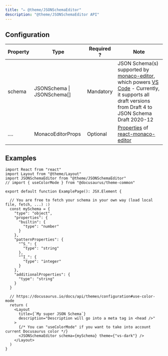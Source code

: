 ```yaml
---
title: "✏️ @theme/JSONSchemaEditor"
description: "@theme/JSONSchemaEditor API"
---
```



## Configuration

| Property        | Type              | Required ?  | Note                                               |
|-----------------|-------------------|-------------|----------------------------------------------------|
| schema          | JSONSchema \|   JSONSchema[]    | Mandatory   | JSON Schema(s) supported by [monaco-editor](https://github.com/microsoft/monaco-editor), which powers [VS Code](https://code.visualstudio.com/Docs/languages/json#_json-schemas-and-settings) - Currently, it supports all draft versions from Draft 4 to JSON Schema Draft 2020-12  |
| ....            | MonacoEditorProps | Optional    | [Properties](https://github.com/react-monaco-editor/react-monaco-editor#properties) of [react-monaco-editor](https://github.com/react-monaco-editor/react-monaco-editor) | 

## Examples

<Tabs>
<TabItem value="JSX" label="JSX" default>

```tsx
import React from "react"
import Layout from "@theme/Layout"
import JSONSchemaEditor from "@theme/JSONSchemaEditor"
// import { useColorMode } from "@docusaurus/theme-common"

export default function ExamplePage(): JSX.Element {

  // You are free to fetch your schema in your own way (load local file, fetch, ...) :)
  const mySchema = {
    "type": "object",
    "properties": {
      "builtin": {
        "type": "number"
      }
    },
    "patternProperties": {
      "^S_": {
        "type": "string"
      },
      "^I_": {
        "type": "integer"
      }
    },
    "additionalProperties": {
      "type": "string"
    }
  }

  // https://docusaurus.io/docs/api/themes/configuration#use-color-mode
  return (
    <Layout
      title={`My super JSON Schema`}
      description="Description will go into a meta tag in <head />"
    >
      {/* You can "useColorMode" if you want to take into account current Docusaurus color */}
      <JSONSchemaEditor schema={mySchema} theme={"vs-dark"} />
    </Layout>
  )
}
```

</TabItem>
</Tabs>